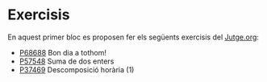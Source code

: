 
# Exercisis
En aquest primer bloc es proposen fer els següents exercisis del [Jutge.org](https://www.jutge.org):

* [P68688](https://jutge.org/problems/P68688_ca) Bon dia a tothom!
* [P57548](https://jutge.org/problems/P57548_ca) Suma de dos enters
* [P37469](https://jutge.org/problems/P37469_ca) Descomposició horària (1)

